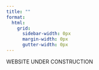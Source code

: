 ```yaml
---
title: ""
format:
  html:
    grid:
      sidebar-width: 0px
      margin-width: 0px
      gutter-width: 0px
---
```


::: callout-important
WEBSITE UNDER CONSTRUCTION
:::

:::: column-page
::: homepage-image-hover
:::
::::
